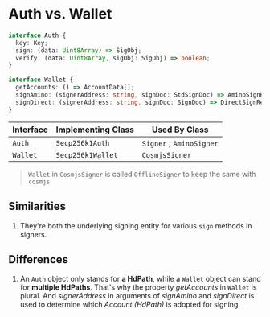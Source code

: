 # Auth vs. Wallet

```ts filename="exported from @cosmonauts/core"
interface Auth {
  key: Key;
  sign: (data: Uint8Array) => SigObj;
  verify: (data: Uint8Array, sigObj: SigObj) => boolean;
}
```

```ts filename="exported from @cosmonauts/cosmjs"
interface Wallet {
  getAccounts: () => AccountData[];
  signAmino: (signerAddress: string, signDoc: StdSignDoc) => AminoSignResponse;
  signDirect: (signerAddress: string, signDoc: SignDoc) => DirectSignResponse;
}
```

| Interface | Implementing Class | Used By Class            |
| --------- | ------------------ | ------------------------ |
| `Auth`    | `Secp256k1Auth`    | `Signer` ; `AminoSigner` |
| `Wallet`  | `Secp256k1Wallet`  | `CosmjsSigner`           |

> `Wallet` in `CosmjsSigner` is called `OfflineSigner` to keep the same with `cosmjs`

## Similarities

1. They're both the underlying signing entity for various `sign` methods in signers.

## Differences

1. An `Auth` object only stands for **a HdPath**, while a `Wallet` object can stand for **multiple HdPaths**. That's why the property _getAccounts_ in `Wallet` is plural. And _signerAddress_ in arguments of _signAmino_ and _signDirect_ is used to determine which _Account (HdPath)_ is adopted for signing.
